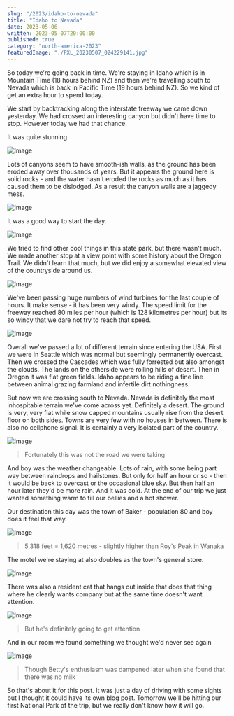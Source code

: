 ```yaml
---
slug: "/2023/idaho-to-nevada"
title: "Idaho to Nevada"
date: 2023-05-06
written: 2023-05-07T20:00:00
published: true
category: "north-america-2023"
featuredImage: "./PXL_20230507_024229141.jpg"
---
```


So today we're going back in time.  We're staying in Idaho which is in Mountain Time (18 hours behind NZ) and then we're travelling south to Nevada which is back in Pacific Time (19 hours behind NZ).  So we kind of get an extra hour to spend today.

We start by backtracking along the interstate freeway we came down yesterday.  We had crossed an interesting canyon but didn't have time to stop.  However today we had that chance.

It was quite stunning.

![Image](PXL_20230506_162209635.jpg)

Lots of canyons seem to have smooth-ish walls, as the ground has been eroded away over thousands of years.  But it appears the ground here is solid rocks - and the water hasn't eroded the rocks as much as it has caused them to be dislodged.  As a result the canyon walls are a jaggedy mess.

![Image](PXL_20230506_160611809.jpg)

It was a good way to start the day.

![Image](PXL_20230506_161317125.jpg)

We tried to find other cool things in this state park, but there wasn't much.  We made another stop at a view point with some history about the Oregon Trail.  We didn't learn that much, but we did enjoy a somewhat elevated view of the countryside around us.

![Image](PXL_20230506_172725198.jpg)

We've been passing huge numbers of wind turbines for the last couple of hours.  It make sense - it has been very windy.  The speed limit for the freeway reached 80 miles per hour (which is 128 kilometres per hour) but its so windy that we dare not try to reach that speed.

![Image](PXL_20230506_172648471.jpg)

Overall we've passed a lot of different terrain since entering the USA.  First we were in Seattle which was normal but seemingly permanently overcast.  Then we crossed the Cascades which was fully forrested but also amongst the clouds.  The lands on the otherside were rolling hills of desert.  Then in Oregon it was flat green fields.  Idaho appears to be riding a fine line between animal grazing farmland and infertile dirt nothingness.

But now we are crossing south to Nevada.  Nevada is definitely the most inhospitable terrain we've come across yet.  Definitely a desert.  The ground is very, very flat while snow capped mountains usually rise from the desert floor on both sides.  Towns are very few with no houses in between.  There is also no cellphone signal.  It is certainly a very isolated part of the country.

![Image](PXL_20230506_214744828.jpg)

> Fortunately this was not the road we were taking

And boy was the weather changeable.  Lots of rain, with some being part way between raindrops and hailstones.  But only for half an hour or so - then it would be back to overcast or the occasional blue sky.  But then half an hour later they'd be more rain.  And it was cold.  At the end of our trip we just wanted something warm to fill our bellies and a hot shower.

Our destination this day was the town of Baker - population 80 and boy does it feel that way.

![Image](PXL_20230507_024229141.jpg)

> 5,318 feet = 1,620 metres - slightly higher than Roy's Peak in Wanaka

The motel we're staying at also doubles as the town's general store.

![Image](PXL_20230507_024802384.jpg)

There was also a resident cat that hangs out inside that does that thing where he clearly wants company but at the same time doesn't want attention.

![Image](PXL_20230507_005932986.jpg)

> But he's definitely going to get attention

And in our room we found something we thought we'd never see again

![Image](PXL_20230507_010319355.jpg)

> Though Betty's enthusiasm was dampened later when she found that there was no milk

So that's about it for this post.  It was just a day of driving with some sights but I thought it could have its own blog post.  Tomorrow we'll be hitting our first National Park of the trip, but we really don't know how it will go.
